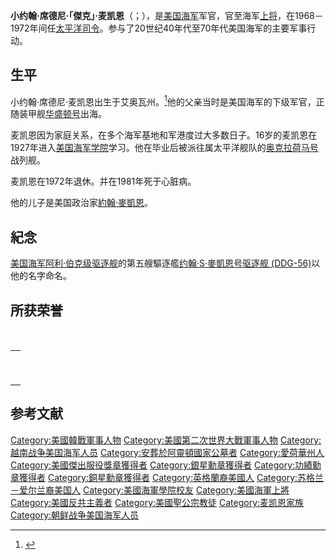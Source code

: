 {{noteTA
|G1=USState
|1=zh-hans:麦凯恩;zh-hant:麥凱恩;zh-tw:麥肯;
}}
{{expand|time=2016-10-09T15:02:05+00:00}}
{{Infobox military person
|name= 小約翰·S·麥凱恩<br/>John S. McCain Jr.
|image= John S. McCain, Jr. color portrait.jpg
|image_size= 225
|alt= 
|caption= 
|nickname= 傑克（Jack）<br/>海權先生（Mr. Seapower）
|birth_date= {{birth date|1911|1|17}}
|birth_place= [[美國|美國]][[艾奧瓦州|艾奧瓦州]][[康瑟尔布拉夫斯_(艾奥瓦州)|康瑟尔布拉夫斯]]
|death_date= {{death date and age|1981|3|22|1911|1|17}}
|death_place= [[北大西洋|北大西洋]]上空
|placeofburial= [[阿靈頓國家公墓|阿靈頓國家公墓]]
|allegiance= {{USA}}
|branch= {{flag|United States Navy}}
|serviceyears= 1931–1972
|rank= [[File:US-O10_insignia.svg|20px]] [[海軍上將|上將]]
|servicenumber= 
|unit= 
|commands= [[美國太平洋司令部|美國太平洋司令部]]<br/>{{link-en|美國駐歐非海軍|United States Naval Forces Europe – Naval Forces Africa|美國駐歐海軍}}<br/>{{link-en|奧爾巴尼號重型巡洋艦 (CA-123)|USS Albany (CA-123)|奧爾巴尼號重型巡洋艦}}<br/>{{link-en|丹圖達號潛水艇 (SS-335)|USS Dentuda (SS-335)|丹圖達號潛水艇}}<br/>{{link-en|錦鮒魚號潛水艇 (SS-253)|USS Gunnel (SS-253)|錦鮒魚號潛水艇}}
|battles= 
*[[第二次世界大戰|第二次世界大戰]]
**[[火炬行動|火炬行動]]
**[[太平洋戰爭|太平洋戰爭]]
*[[韓戰|韓戰]]
*[[美國佔領多明尼加共和國_(1965年至1966年)|電源包行動]]
*[[越戰|越戰]]
|awards= {{nowrap|[[海軍傑出服役勳章|海軍傑出服役勳章]]（2次）}}<br/>[[銀星勳章|銀星勳章]]<br/> {{Link-en|功績勳章 (美國)|Legion of Merit|功績勳章}}（3次）<br/>[[銅星勳章|銅星勳章]]
|spouse= {{marriage|{{link-en|羅伯塔l·麥凱恩|Roberta McCain|羅伯塔·懷特}}|1933|1981|reason=夫逝}}
|relations= {{link-en|老約翰·S·麥凱恩|John S. McCain Sr.}}（父親）<br/>[[約翰·麥凱恩|約翰·麥凱恩]]（長子）<br/>{{link-en|喬·麥凱恩|Joe McCain}}（次子）<br/>{{link-en|梅根·麥凱恩|Meghan McCain}} （孫女）
|laterwork= 
}}
'''小约翰·席德尼·「傑克」·麦凯恩'''（{{lang-en|John Sidney "Jack" McCain Jr.}}；{{bd|1911年|1月17日|1981年|3月22日}}），是[[美國海軍|美国海军]]军官，官至海军[[上将_(美国)|上将]]，在1968－1972年间任[[美國太平洋司令部|太平洋司令]]。参与了20世纪40年代至70年代美国海军的主要军事行动。

== 生平 ==
小约翰·席德尼·麦凯恩出生于艾奥瓦州。<ref>{{Cite web|url=http://www.mccain.navy.mil/Site%20Pages/namesake3.aspx |title=History |accessdate=2016-10-09 |date=2008-10-28 |deadurl=bot: unknown |archiveurl=https://web.archive.org/web/20081028164824/http://www.mccain.navy.mil/Site%20Pages/namesake3.aspx |archivedate=2008-10-28 }}</ref>他的父亲{{le|老约翰·席德尼·麦凯恩|John S. McCain Sr.}}当时是美国海军的下级军官，正随装甲舰[[华盛顿号|华盛顿号]]出海。

麦凯恩因为家庭关系，在多个海军基地和军港度过大多数日子。16岁的麦凯恩在1927年进入[[美国海军学院|美国海军学院]]学习。他在毕业后被派往属太平洋舰队的[[奧克拉荷馬號戰艦|奥克拉荷马号]]战列舰。

麦凯恩在1972年退休。并在1981年死于心脏病。

他的儿子是美国政治家[[約翰·麥凱恩|約翰·麥凱恩]]。

== 紀念 ==
[[美国海军|美国海军]][[阿利·伯克级驱逐舰|阿利·伯克级驱逐舰]]的第五艘驅逐艦[[约翰·S·麥凱恩号驱逐舰_(DDG-56)|约翰·S·麥凱恩号驱逐舰 (DDG-56)]]以他的名字命名。

== 所获荣誉 ==
<center> 
{|
|colspan=3 align=center|
|-
|{{ribbon devices|number=1|type=award-star|name=Navy Distinguished Service ribbon|width=106}}
|{{ribbon devices|number=0|type=service-star|ribbon=Silver Star ribbon.svg|width=106}}
|{{ribbon devices|number=2|type=award-star|ribbon=Legion of Merit ribbon.svg|width=106}}
|-
|{{ribbon devices|number=0|type=award-star|other_device=v|ribbon=Bronze Star ribbon.svg|width=106}}
|{{ribbon devices|number=0|type=service-star|other_device=v|ribbon=Navy and Marine Corps Commendation ribbon.svg|width=106}}
|{{ribbon devices|number=0|type=service-star|ribbon=China Service Medal ribbon.svg|width=106}}
|-
|{{ribbon devices|number=0|type=service-star|ribbon=American Defense Service Medal ribbon.svg|width=106}}
|{{ribbon devices|number=0|type=award-star|ribbon=American Campaign Medal ribbon.svg|width=106}}
|{{ribbon devices|number=3|type=service-star|ribbon=European-African-Middle Eastern Campaign ribbon.svg|width=106}}
|-
|{{ribbon devices|number=3|type=service-star|ribbon=Asiatic-Pacific Campaign ribbon.svg|width=106}}
|{{ribbon devices|number=0|type=award-star|ribbon=World War II Victory Medal ribbon.svg|width=106}}
|{{ribbon devices|number=0|type=award-star|ribbon=Army of Occupation ribbon.svg|width=106}}
|-
|{{ribbon devices|number=1|type=service-star|ribbon=National Defense Service Medal ribbon.svg|width=106}}
|{{ribbon devices|number=0|type=service-star|ribbon=Korean Service Medal - Ribbon.svg|width=106}}
|{{ribbon devices|number=0|type=service-star|ribbon=Armed Forces Expeditionary Medal ribbon.svg|width=106}}
|-
|{{ribbon devices|number=0|type=service-star|ribbon=Vietnam Service Medal ribbon.svg|width=106}}
|{{ribbon devices|number=0|type=service-star|ribbon=PHL Legion of Honor - Legionnaire BAR.png|width=106}}
|{{ribbon devices|number=0|type=service-star|ribbon=Tong-il Security Medel Ribbon.png|width=106}}
|-
|{{ribbon devices|number=0|type=service-star|ribbon=United Nations Service Medal Korea ribbon.svg|width=106}}
|{{ribbon devices|number=0|type=service-star|ribbon=Vietnam Campaign Medal ribbon with 60- clasp.svg|width=106}}
|{{ribbon devices|number=0|type=service-star|ribbon=Korean War Service Medal ribbon.svg|width=106}}
|-
|colspan=3 align=center|
|}
</center>

==参考文献==
{{reflist}}

{{Authority control}}

{{DEFAULTSORT:McCain, John S. Jr.}}
[[Category:美國韓戰軍事人物|Category:美國韓戰軍事人物]]
[[Category:美國第二次世界大戰軍事人物|Category:美國第二次世界大戰軍事人物]]
[[Category:越南战争美国海军人员|Category:越南战争美国海军人员]]
[[Category:安葬於阿靈頓國家公墓者|Category:安葬於阿靈頓國家公墓者]]
[[Category:愛荷華州人|Category:愛荷華州人]]
[[Category:美國傑出服役獎章獲得者|Category:美國傑出服役獎章獲得者]]
[[Category:銀星勳章獲得者|Category:銀星勳章獲得者]]
[[Category:功績勳章獲得者|Category:功績勳章獲得者]]
[[Category:銅星勳章獲得者|Category:銅星勳章獲得者]]
[[Category:英格蘭裔美國人|Category:英格蘭裔美國人]]
[[Category:苏格兰－爱尔兰裔美国人|Category:苏格兰－爱尔兰裔美国人]]
[[Category:美國海軍學院校友|Category:美國海軍學院校友]]
[[Category:美國海軍上將|Category:美國海軍上將]]
[[Category:美國反共主義者|Category:美國反共主義者]]
[[Category:美國聖公宗教徒|Category:美國聖公宗教徒]]
[[Category:麦凯恩家族|Category:麦凯恩家族]]
[[Category:朝鲜战争美国海军人员|Category:朝鲜战争美国海军人员]]